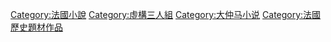 [[Category:法國小說|Category:法國小說]][[Category:虛構三人組|Category:虛構三人組]]
[[Category:大仲马小说|Category:大仲马小说]]
[[Category:法國歷史題材作品|Category:法國歷史題材作品]]